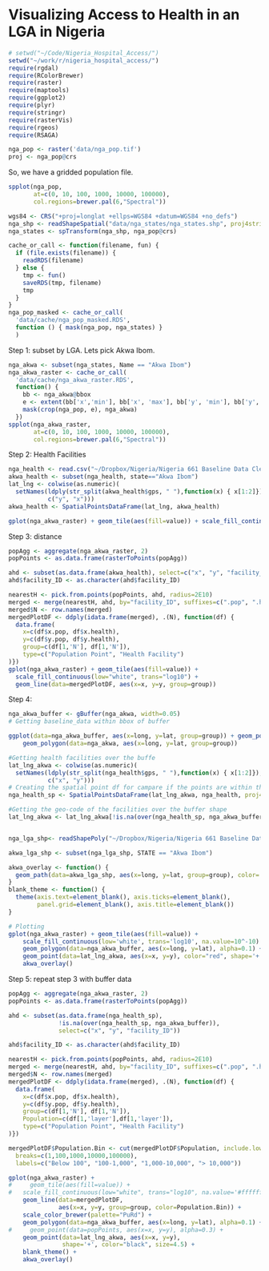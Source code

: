 Visualizing Access to Health in an LGA in Nigeria
========================================================


```r
# setwd("~/Code/Nigeria_Hospital_Access/")
setwd("~/work/r/nigeria_hospital_access/")
require(rgdal)
require(RColorBrewer)
require(raster)
require(maptools)
require(ggplot2)
require(plyr)
require(stringr)
require(rasterVis)
require(rgeos)
require(RSAGA)

nga_pop <- raster('data/nga_pop.tif')
proj <- nga_pop@crs
```
So, we have a gridded population file.

```r
spplot(nga_pop,
       at=c(0, 10, 100, 1000, 10000, 100000),
       col.regions=brewer.pal(6,"Spectral"))

wgs84 <- CRS("+proj=longlat +ellps=WGS84 +datum=WGS84 +no_defs")
nga_shp <- readShapeSpatial("data/nga_states/nga_states.shp", proj4string=wgs84)
nga_states <- spTransform(nga_shp, nga_pop@crs)

cache_or_call <- function(filename, fun) {
  if (file.exists(filename)) {
    readRDS(filename)
  } else {
    tmp <- fun()
    saveRDS(tmp, filename)
    tmp
  }
}
nga_pop_masked <- cache_or_call(
  'data/cache/nga_pop_masked.RDS',
  function () { mask(nga_pop, nga_states) }
  )
```

Step 1: subset by LGA. Lets pick Akwa Ibom.
```r
nga_akwa <- subset(nga_states, Name == "Akwa Ibom")
nga_akwa_raster <- cache_or_call(
  'data/cache/nga_akwa_raster.RDS',
  function() { 
    bb <- nga_akwa@bbox
    e <- extent(bb['x','min'], bb['x', 'max'], bb['y', 'min'], bb['y', 'max'])
    mask(crop(nga_pop, e), nga_akwa)
  })
spplot(nga_akwa_raster,
       at=c(0, 10, 100, 1000, 10000, 100000),
       col.regions=brewer.pal(6,"Spectral"))
```

Step 2: Health Facilities
```r
nga_health <- read.csv("~/Dropbox/Nigeria/Nigeria 661 Baseline Data Cleaning/in_process_data/nmis/data_774/Health_774_NMIS_Facility.csv")
akwa_health <- subset(nga_health, state=="Akwa Ibom")
lat_lng <- colwise(as.numeric)(
  setNames(ldply(str_split(akwa_health$gps, " "),function(x) { x[1:2]}), 
           c("y", "x")))
akwa_health <- SpatialPointsDataFrame(lat_lng, akwa_health)

gplot(nga_akwa_raster) + geom_tile(aes(fill=value)) + scale_fill_continuous(low='white', trans='log10') + geom_point(data=lat_lng, aes(y=y, x=x), color='red', shape='+')
```

Step 3: distance

```r
popAgg <- aggregate(nga_akwa_raster, 2)
popPoints <- as.data.frame(rasterToPoints(popAgg))

ahd <- subset(as.data.frame(akwa_health), select=c("x", "y", "facility_ID"))
ahd$facility_ID <- as.character(ahd$facility_ID)

nearestH <- pick.from.points(popPoints, ahd, radius=2E10)
merged <- merge(nearestH, ahd, by="facility_ID", suffixes=c(".pop", ".health"))
merged$N <- row.names(merged)
mergedPlotDF <- ddply(idata.frame(merged), .(N), function(df) { 
  data.frame(
    x=c(df$x.pop, df$x.health), 
    y=c(df$y.pop, df$y.health),
    group=c(df[1,'N'], df[1,'N']),
    type=c("Population Point", "Health Facility")
)})
gplot(nga_akwa_raster) + geom_tile(aes(fill=value)) + 
  scale_fill_continuous(low="white", trans="log10") + 
  geom_line(data=mergedPlotDF, aes(x=x, y=y, group=group))
```

Step 4:
```r
nga_akwa_buffer <- gBuffer(nga_akwa, width=0.05)
# Getting baseline_data within bbox of buffer

ggplot(data=nga_akwa_buffer, aes(x=long, y=lat, group=group)) + geom_polygon(alpha=0.2) + 
    geom_polygon(data=nga_akwa, aes(x=long, y=lat, group=group)) 

#Getting health facilities over the buffe
lat_lng_akwa <- colwise(as.numeric)(
  setNames(ldply(str_split(nga_health$gps, " "),function(x) { x[1:2]}), 
           c("x", "y")))
# Creating the spatial point df for campare if the points are within the buffer
nga_health_sp <- SpatialPointsDataFrame(lat_lng_akwa, nga_health, proj4string=nga_pop@crs)

#Getting the geo-code of the facilities over the buffer shape
lat_lng_akwa <- lat_lng_akwa[!is.na(over(nga_health_sp, nga_akwa_buffer)),]


nga_lga_shp<- readShapePoly("~/Dropbox/Nigeria/Nigeria 661 Baseline Data Cleaning/raw_data/nga_lgas/nga_lgas_with_corrected_id.shp")

akwa_lga_shp <- subset(nga_lga_shp, STATE == "Akwa Ibom")

akwa_overlay <- function() {
  geom_path(data=akwa_lga_shp, aes(x=long, y=lat, group=group), color='#88888888')
}
blank_theme <- function() {
  theme(axis.text=element_blank(), axis.ticks=element_blank(), 
        panel.grid=element_blank(), axis.title=element_blank())
}

# Plotting
gplot(nga_akwa_raster) + geom_tile(aes(fill=value)) + 
    scale_fill_continuous(low='white', trans='log10', na.value=10^-10) + 
    geom_polygon(data=nga_akwa_buffer, aes(x=long, y=lat), alpha=0.1) + 
    geom_point(data=lat_lng_akwa, aes(x=x, y=y), color="red", shape='+') + 
    akwa_overlay()


```

Step 5: repeat step 3 with buffer data

```r
popAgg <- aggregate(nga_akwa_raster, 2)
popPoints <- as.data.frame(rasterToPoints(popAgg))

ahd <- subset(as.data.frame(nga_health_sp), 
              !is.na(over(nga_health_sp, nga_akwa_buffer)), 
              select=c("x", "y", "facility_ID"))

ahd$facility_ID <- as.character(ahd$facility_ID)

nearestH <- pick.from.points(popPoints, ahd, radius=2E10)
merged <- merge(nearestH, ahd, by="facility_ID", suffixes=c(".pop", ".health"))
merged$N <- row.names(merged)
mergedPlotDF <- ddply(idata.frame(merged), .(N), function(df) { 
  data.frame(
    x=c(df$x.pop, df$x.health), 
    y=c(df$y.pop, df$y.health),
    group=c(df[1,'N'], df[1,'N']),
    Population=c(df[1,'layer'],df[1,'layer']),
    type=c("Population Point", "Health Facility")
)})

mergedPlotDF$Population.Bin <- cut(mergedPlotDF$Population, include.lowest=T,
  breaks=c(1,100,1000,10000,100000),
  labels=c("Below 100", "100-1,000", "1,000-10,000", "> 10,000"))

gplot(nga_akwa_raster) + 
#     geom_tile(aes(fill=value)) + 
#   scale_fill_continuous(low="white", trans="log10", na.value='#ffffff00') + 
    geom_line(data=mergedPlotDF, 
              aes(x=x, y=y, group=group, color=Population.Bin)) +
    scale_color_brewer(palette="PuRd") + 
    geom_polygon(data=nga_akwa_buffer, aes(x=long, y=lat), alpha=0.1) + 
#     geom_point(data=popPoints, aes(x=x, y=y), alpha=0.3) + 
    geom_point(data=lat_lng_akwa, aes(x=x, y=y),
               shape='+', color="black", size=4.5) + 
    blank_theme() + 
    akwa_overlay()


    
```

